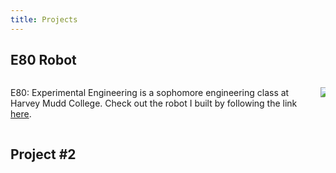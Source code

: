 ```yaml
---
title: Projects
---
```


## E80 Robot

::::: {.columns}
::: {.column}
E80: Experimental Engineering is a sophomore engineering class at Harvey Mudd College.
Check out the robot I built by following the link [here](HCD-skin-care/).
:::
::: {.column}
![](HCD-skin-care/images)
:::
:::::

## Project #2